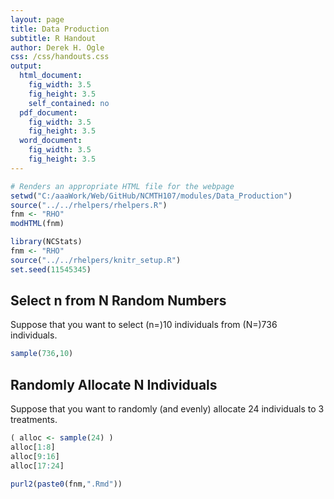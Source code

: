 ```yaml
---
layout: page
title: Data Production
subtitle: R Handout
author: Derek H. Ogle
css: /css/handouts.css
output:
  html_document:
    fig_width: 3.5
    fig_height: 3.5
    self_contained: no
  pdf_document:
    fig_width: 3.5
    fig_height: 3.5
  word_document:
    fig_width: 3.5
    fig_height: 3.5
---
```


```r
# Renders an appropriate HTML file for the webpage
setwd("C:/aaaWork/Web/GitHub/NCMTH107/modules/Data_Production")
source("../../rhelpers/rhelpers.R")
fnm <- "RHO"
modHTML(fnm)
```

```r
library(NCStats)
fnm <- "RHO"
source("../../rhelpers/knitr_setup.R")
set.seed(11545345)
```

## Select n from N Random Numbers
Suppose that you want to select (n=)10 individuals from (N=)736 individuals.
```r
sample(736,10)
```

## Randomly Allocate N Individuals
Suppose that you want to randomly (and evenly) allocate 24 individuals to 3 treatments.
```r
( alloc <- sample(24) )
alloc[1:8]
alloc[9:16]
alloc[17:24]
```


```r
purl2(paste0(fnm,".Rmd"))
```
